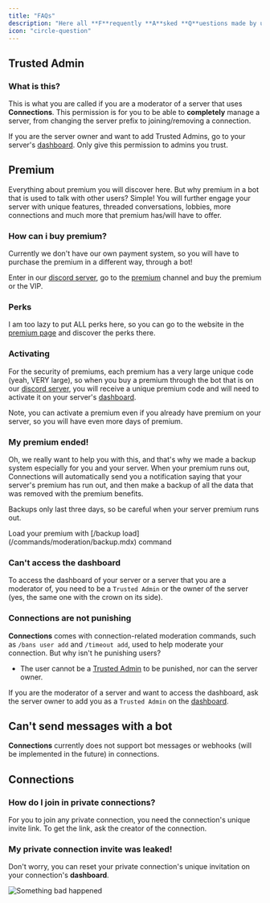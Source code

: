```yaml
---
title: "FAQs"
description: "Here all **F**requently **A**sked **Q**uestions made by users that were documented."
icon: "circle-question"
---
```


## Trusted Admin

### What is this?

This is what you are called if you are a moderator of a server that uses **Connections**. This permission is for you to be able to **completely** manage a server, from changing the server prefix to joining/removing a connection.

If you are the server owner and want to add Trusted Admins, go to your server's [dashboard](https://connections.squarewebp.app/dashboard). Only give this permission to admins you trust.

## Premium

Everything about premium you will discover here. But why premium in a bot that is used to talk with other users? Simple!
You will further engage your server with unique features, threaded conversations, lobbies, more connections and much more that premium has/will have to offer.

### How can i buy premium?

Currently we don't have our own payment system, so you will have to purchase the premium in a different way, through a bot!

Enter in our [discord server](https://discord.gg/DSCvhYWatd), go to the [premium](https://discord.com/channels/1244349322204549181/1259563294713446400) channel and buy the premium or the VIP.

### Perks

I am too lazy to put ALL perks here, so you can go to the website in the [premium page](https://connections.squarewebp.app/premium) and discover the perks there.

### Activating

For the security of premiums, each premium has a very large unique code (yeah, VERY large),
so when you buy a premium through the bot that is on our [discord server](https://discord.gg/DSCvhYWatd),
you will receive a unique premium code and will need to activate it on your server's [dashboard](https://connections.squarewep.app/dashboard).

Note, you can activate a premium even if you already have premium on your server, so you will have even more days of premium.

### My premium ended!

Oh, we really want to help you with this, and that's why we made a backup system especially for you and your server.
When your premium runs out, Connections will automatically send you a notification saying that your server's premium has run out,
and then make a backup of all the data that was removed with the premium benefits.

Backups only last three days, so be careful when your server premium runs out.

<Tip>
  Load your premium with [/backup load](/commands/moderation/backup.mdx) command
</Tip>

### Can't access the dashboard

To access the dashboard of your server or a server that you are a moderator of, you need to be a `Trusted Admin` or the owner of the server (yes, the same one with the crown on its side).

### Connections are not punishing

**Connections** comes with connection-related moderation commands, such as `/bans user add` and `/timeout add`, used to help moderate your connection. But why isn't he punishing users?

- The user cannot be a [Trusted Admin](#trusted-admin) to be punished, nor can the server owner.

If you are the moderator of a server and want to access the dashboard, ask the server owner to add you as a `Trusted Admin` on the [dashboard](https://connections.squareweb.app/dashboard).

## Can't send messages with a bot

**Connections** currently does not support bot messages or webhooks (will be implemented in the future) in connections.

## Connections

### How do I join in private connections?

For you to join any private connection, you need the connection's unique invite link. To get the link, ask the creator of the connection.

### My private connection invite was leaked!

Don't worry, you can reset your private connection's unique invitation on your connection's **dashboard**.

![Something bad happened](/public/private.png)
